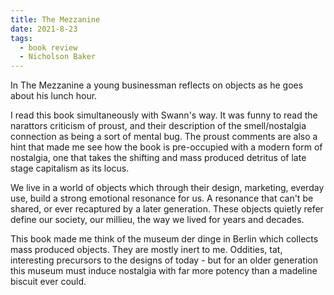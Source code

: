```yaml
---
title: The Mezzanine
date: 2021-8-23
tags:
  - book review
  - Nicholson Baker
---
```


In The Mezzanine a young businessman reflects on objects as he goes
about his lunch hour.

I read this book simultaneously with Swann's way. It was funny to
read the narattors criticism of proust, and their description of
the smell/nostalgia connection as being a sort of mental bug. The
proust comments are also a hint that made me see how the book is
pre-occupied with a modern form of nostalgia, one that takes the
shifting and mass produced detritus of late stage capitalism as its
locus.

We live in a world of objects which through their design, marketing,
everday use, build a strong emotional resonance for us. A resonance
that can't be shared, or ever recaptured by a later generation.
These objects quietly refer define our society, our millieu, the
way we lived for years and decades.

This book made me think of the museum der dinge in Berlin which
collects mass produced objects. They are mostly inert to me.
Oddities, tat, interesting precursors to the designs of today - but
for an older generation this museum must induce nostalgia with far
more potency than a madeline biscuit ever could.
